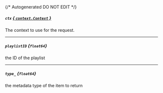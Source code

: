 {/* Autogenerated DO NOT EDIT  */}
##### `ctx` [*{ `context.Context` }*](https://pkg.go.dev/context#Context)
The context to use for the request.

---
##### `playlistID` *{`float64`}*
the ID of the playlist

---
##### `type_` *{`float64`}*
the metadata type of the item to return

